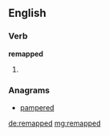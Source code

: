 ==English==

===Verb===
'''remapped'''

# {{past of|remap}}

===Anagrams===
* [[pampered#English|pampered]]

[[de:remapped]]
[[mg:remapped]]